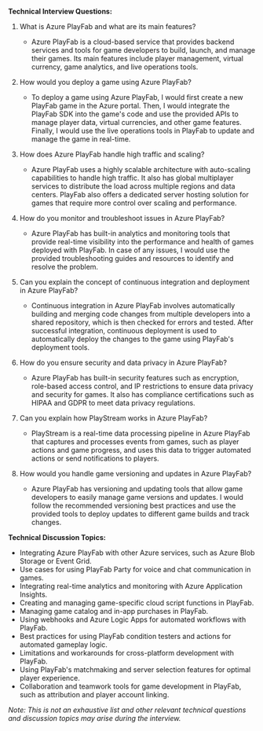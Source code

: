 

**Technical Interview Questions:**
1. What is Azure PlayFab and what are its main features?
   - Azure PlayFab is a cloud-based service that provides backend services and tools for game developers to build, launch, and manage their games. Its main features include player management, virtual currency, game analytics, and live operations tools. 

2. How would you deploy a game using Azure PlayFab?
   - To deploy a game using Azure PlayFab, I would first create a new PlayFab game in the Azure portal. Then, I would integrate the PlayFab SDK into the game's code and use the provided APIs to manage player data, virtual currencies, and other game features. Finally, I would use the live operations tools in PlayFab to update and manage the game in real-time.

3. How does Azure PlayFab handle high traffic and scaling?
   - Azure PlayFab uses a highly scalable architecture with auto-scaling capabilities to handle high traffic. It also has global multiplayer services to distribute the load across multiple regions and data centers. PlayFab also offers a dedicated server hosting solution for games that require more control over scaling and performance.

4. How do you monitor and troubleshoot issues in Azure PlayFab?
   - Azure PlayFab has built-in analytics and monitoring tools that provide real-time visibility into the performance and health of games deployed with PlayFab. In case of any issues, I would use the provided troubleshooting guides and resources to identify and resolve the problem.

5. Can you explain the concept of continuous integration and deployment in Azure PlayFab?
   - Continuous integration in Azure PlayFab involves automatically building and merging code changes from multiple developers into a shared repository, which is then checked for errors and tested. After successful integration, continuous deployment is used to automatically deploy the changes to the game using PlayFab's deployment tools.

6. How do you ensure security and data privacy in Azure PlayFab?
   - Azure PlayFab has built-in security features such as encryption, role-based access control, and IP restrictions to ensure data privacy and security for games. It also has compliance certifications such as HIPAA and GDPR to meet data privacy regulations.

7. Can you explain how PlayStream works in Azure PlayFab?
   - PlayStream is a real-time data processing pipeline in Azure PlayFab that captures and processes events from games, such as player actions and game progress, and uses this data to trigger automated actions or send notifications to players.

8. How would you handle game versioning and updates in Azure PlayFab?
   - Azure PlayFab has versioning and updating tools that allow game developers to easily manage game versions and updates. I would follow the recommended versioning best practices and use the provided tools to deploy updates to different game builds and track changes.

**Technical Discussion Topics:**
- Integrating Azure PlayFab with other Azure services, such as Azure Blob Storage or Event Grid.
- Use cases for using PlayFab Party for voice and chat communication in games.
- Integrating real-time analytics and monitoring with Azure Application Insights.
- Creating and managing game-specific cloud script functions in PlayFab.
- Managing game catalog and in-app purchases in PlayFab.
- Using webhooks and Azure Logic Apps for automated workflows with PlayFab.
- Best practices for using PlayFab condition testers and actions for automated gameplay logic.
- Limitations and workarounds for cross-platform development with PlayFab.
- Using PlayFab's matchmaking and server selection features for optimal player experience.
- Collaboration and teamwork tools for game development in PlayFab, such as attribution and player account linking.

*Note: This is not an exhaustive list and other relevant technical questions and discussion topics may arise during the interview.* 